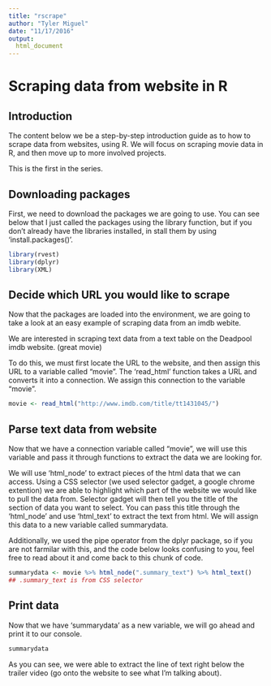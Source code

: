 ```yaml
---
title: "rscrape"
author: "Tyler Miguel"
date: "11/17/2016"
output:
  html_document
---
```


# Scraping data from website in R

## Introduction

The content below we be a step-by-step introduction guide as to how to scrape data from websites, using R. We will focus on scraping movie data in R, and then move up to more involved projects.

This is the first in the series.

## Downloading packages

First, we need to download the packages we are going to use. You can see below that I just called the packages using the library function, but if you don't already have the libraries installed, in stall them by using 'install.packages()'. 

```r

library(rvest)
library(dplyr)
library(XML)

```

## Decide which URL you would like to scrape

Now that the packages are loaded into the environment, we are going to take a look at an easy example of scraping data from an imdb webite.

We are interested in scraping text data from a text table on the Deadpool imdb website. (great movie) 

To do this, we must first locate the URL to the website, and then assign this URL to a variable called "movie". The 'read_html' function takes a URL and converts it into a connection. We assign this connection to the variable "movie".


```r
movie <- read_html("http://www.imdb.com/title/tt1431045/")
```

## Parse text data from website

Now that we have a connection variable called "movie", we will use this variable and pass it through functions to extract the data we are looking for.

We will use 'html_node' to extract pieces of the html data that we can access. Using a CSS selector (we used selector gadget, a google chrome extention) we are able to highlight which part of the website we would like to pull the data from. Selector gadget will then tell you the title of the section of data you want to select. You can pass this title through the 'html_node' and use 'html_text' to extract the text from html. We will assign this data to a new variable called summarydata.

Additionally, we used the pipe operator from the dplyr package, so if you are not farmilar with this, and the code below looks confusing to you, feel free to read about it and come back to this chunk of code. 

```r
summarydata <- movie %>% html_node(".summary_text") %>% html_text() 
## .summary_text is from CSS selector
```

## Print data

Now that we have 'summarydata' as a new variable, we will go ahead and print it to our console.

```r
summarydata
```

As you can see, we were able to extract the line of text right below the trailer video (go onto the website to see what I'm talking about).
